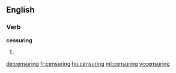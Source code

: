 
==English==

===Verb===
'''censuring'''

# {{present participle of|censure}}

[[de:censuring]]
[[fr:censuring]]
[[hu:censuring]]
[[ml:censuring]]
[[vi:censuring]]